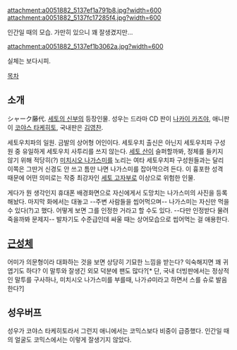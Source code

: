 attachment:a0051882_5137ef1a791b8.jpg?width=600
attachment:a0051882_5137fc17285f4.jpg?width=600

인간일 때의 모습. 가만히 있으니 꽤 잘생겼지만...

attachment:a0051882_5137ef1b3062a.jpg?width=600

실체는 보다시피.

[[목차]]
== 소개 ==
シャーク藤代. [[세토의 신부]]의 등장인물. 성우는 드라마 CD 판이 [[나카이 카즈야]], 애니판이 [[코야스 타케히토]], 국내판은 [[김영찬]].

세토우치파의 일원. 금발의 상어형 어인이다. 세토우치 출신은 아닌지 세토우치파 구성원 중 유일하게 세토우치 사투리를 쓰지 않는다. [[세토 산]]이 슬퍼할까봐, 정체를 들키지 않기 위해 적당히(?) [[미치시오 나가스미]]를 노리는 여타 세토우치파 구성원들과는 달리 이쪽은 그딴거 신경도 안 쓰고 틈만 나면 나가스미를 잡아먹으려 든다. 이 흉포한 성격 때문에 어떤 의미로는 작중 최강자인 [[세토 고자부로]] 이상으로 위험한 인물. 

게다가 뭔 생각인지 휴대폰 배경화면으로 자신에게서 도망치는 나가스미의 사진을 등록해놨다. 마지막 화에서는 대놓고 --주변 사람들을 씹어먹으며-- 나가스미는 자신만 먹을 수 있다(?)고 했다. 어떻게 보면 그를 인정한 거라고 할 수도 있다. --다만 인정받다 물려죽을까봐 문제지-- 발차기도 수준급인데 싸울 때는 상어모습으로 씹어먹는 걸 애용한다.
== [[근성체]] ==
어미가 의문형이라 대화하는 것을 보면 상당히 기묘한 느낌을 받는다? 익숙해지면 꽤 귀엽기도 하다? 이 말투와 잘생긴 외모 덕분에 팬도 많다?[* 단, 국내 더빙판에서는 정상적인 말투를 구사하나, 미치시오 나가스미를 부를때, 나가''슈''미라고 하면서 스를 슈로 발음한다?]

== 성우버프 ==
성우가 코야스 타케히토라서 그런지 애니에서는 코믹스보다 비중이 급증했다. 인간일 때의 얼굴도 코믹스에서는 이렇게 잘생기지 않았다.
